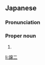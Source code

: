 ==Japanese==
{{ja-kanjitab|じょう|じ}}

===Pronunciation===
{{ja-pron|じょうじ}}

===Proper noun===
{{ja-pos|proper|じょうじ}}

# {{given name|male|lang=ja|sort=しょうじ'}}

[[li:譲二]]